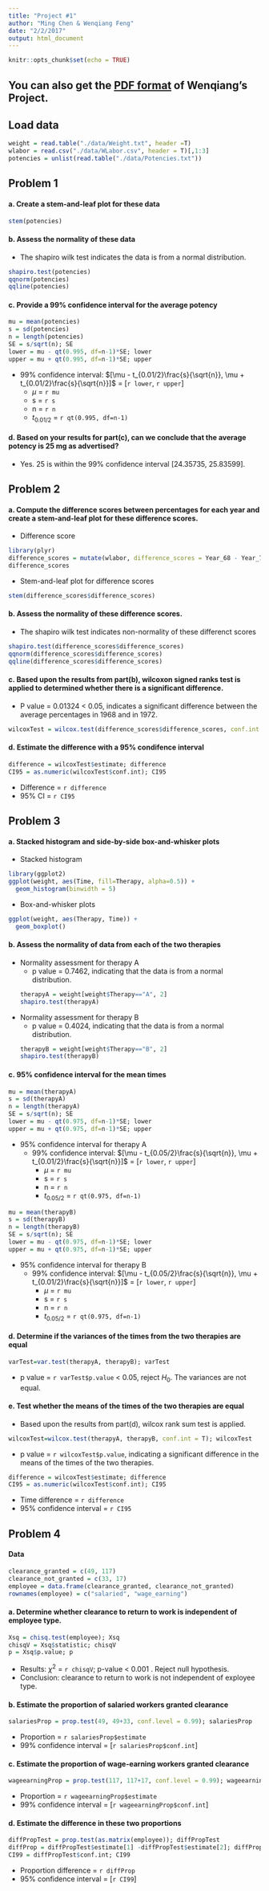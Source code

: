 ```yaml
---
title: "Project #1"
author: "Ming Chen & Wenqiang Feng"
date: "2/2/2017"
output: html_document
---
```


```r
knitr::opts_chunk$set(echo = TRUE)
```
## You can also get the [PDF format](./pdf/Midterm.pdf) of Wenqiang's Project.

## Load data

```R
weight = read.table("./data/Weight.txt", header =T)
wlabor = read.csv("./data/WLabor.csv", header = T)[,1:3]
potencies = unlist(read.table("./data/Potencies.txt"))
```


## Problem 1

#### a. Create a stem-and-leaf plot for these data
```R
stem(potencies)
```

#### b. Assess the normality of these data
* The shapiro wilk test indicates the data is from a normal distribution.

```R
shapiro.test(potencies)
qqnorm(potencies)
qqline(potencies)
```

#### c. Provide a 99% confidence interval for the average potency


```R
mu = mean(potencies)
s = sd(potencies)
n = length(potencies)
SE = s/sqrt(n); SE
lower = mu - qt(0.995, df=n-1)*SE; lower
upper = mu + qt(0.995, df=n-1)*SE; upper
```

* 99% confidence interval: $[\mu - t_{0.01/2}\frac{s}{\sqrt{n}}, \mu + t_{0.01/2}\frac{s}{\sqrt{n}}]$ = [`r lower`, `r upper`]
    + $\mu$ = `r mu`
    + s = `r s`
    + n = `r n`
    + $t_{0.01/2}$ = `r qt(0.995, df=n-1)`

#### d. Based on your results for part(c), can we conclude that the average potency is 25 mg as advertised?

* Yes. 25 is within the 99% confidence interval [24.35735, 25.83599]. 


## Problem 2

#### a. Compute the difference scores between percentages for each year and create a stem-and-leaf plot for these difference scores.

* Difference score

```R
library(plyr)
difference_scores = mutate(wlabor, difference_scores = Year_68 - Year_72)
difference_scores
```

* Stem-and-leaf plot for difference scores

```R
stem(difference_scores$difference_scores)
```



#### b. Assess the normality of these difference scores.

* The shapiro wilk test indicates non-normality of these differenct scores

```R
shapiro.test(difference_scores$difference_scores)
qqnorm(difference_scores$difference_scores)
qqline(difference_scores$difference_scores)
```


#### c. Based upon the results from part(b), wilcoxon signed ranks test is applied to determined whether there is a significant difference.

* P value = 0.01324 < 0.05, indicates a significant difference between the average percentages in 1968 and in 1972.

```R
wilcoxTest = wilcox.test(difference_scores$difference_scores, conf.int = T); wilcoxTest
```

#### d. Estimate the difference with a 95% condifence interval

```R
difference = wilcoxTest$estimate; difference
CI95 = as.numeric(wilcoxTest$conf.int); CI95
```

* Difference = `r difference`
* 95% CI = `r CI95`


## Problem 3

#### a. Stacked histogram and side-by-side box-and-whisker plots

* Stacked histogram

```R
library(ggplot2)
ggplot(weight, aes(Time, fill=Therapy, alpha=0.5)) +
  geom_histogram(binwidth = 5)
```

* Box-and-whisker plots

```R
ggplot(weight, aes(Therapy, Time)) +
  geom_boxplot()
```


#### b. Assess the normality of data from each of the two therapies

* Normality assessment for therapy A
    + p value = 0.7462, indicating that the data is from a normal distribution.
```R
therapyA = weight[weight$Therapy=="A", 2]
shapiro.test(therapyA)
```

* Normality assessment for therapy B
    + p value = 0.4024, indicating that the data is from a normal distribution.
```R
therapyB = weight[weight$Therapy=="B", 2]
shapiro.test(therapyB)
```

#### c. 95% confidence interval for the mean times



```R
mu = mean(therapyA)
s = sd(therapyA)
n = length(therapyA)
SE = s/sqrt(n); SE
lower = mu - qt(0.975, df=n-1)*SE; lower
upper = mu + qt(0.975, df=n-1)*SE; upper
```

* 95% confidence interval for therapy A
    - 99% confidence interval: $[\mu - t_{0.05/2}\frac{s}{\sqrt{n}},     \mu + t_{0.01/2}\frac{s}{\sqrt{n}}]$ = [`r lower`, `r upper`]
        + $\mu$ = `r mu`
        + s = `r s`
        + n = `r n`
        + $t_{0.05/2}$ = `r qt(0.975, df=n-1)`



```R
mu = mean(therapyB)
s = sd(therapyB)
n = length(therapyB)
SE = s/sqrt(n); SE
lower = mu - qt(0.975, df=n-1)*SE; lower
upper = mu + qt(0.975, df=n-1)*SE; upper
```

* 95% confidence interval for therapy B
    - 99% confidence interval: $[\mu - t_{0.05/2}\frac{s}{\sqrt{n}}, \mu +     t_{0.01/2}\frac{s}{\sqrt{n}}]$ = [`r lower`, `r upper`]
        + $\mu$ = `r mu`
        + s = `r s`
        + n = `r n`
        + $t_{0.05/2}$ = `r qt(0.975, df=n-1)`


#### d. Determine if the variances of the times from the two therapies are equal

```R
varTest=var.test(therapyA, therapyB); varTest
```

* p value = `r varTest$p.value` < 0.05, reject $H_{0}$. The variances are not equal.


#### e. Test whether the means of the times of the two therapies are equal

* Based upon the results from part(d), wilcox rank sum test is applied.

```R
wilcoxTest=wilcox.test(therapyA, therapyB, conf.int = T); wilcoxTest
```

* p value = `r wilcoxTest$p.value`, indicating a significant difference in the means of the times of the two therapies.

```R
difference = wilcoxTest$estimate; difference
CI95 = as.numeric(wilcoxTest$conf.int); CI95
```

* Time difference = `r difference`
* 95% confidence interval = `r CI95`


## Problem 4

#### Data
```R
clearance_granted = c(49, 117)
clearance_not_granted = c(33, 17)
employee = data.frame(clearance_granted, clearance_not_granted)
rownames(employee) = c("salaried", "wage_earning")
```
#### a. Determine whether clearance to return to work is independent of employee type.


```R
Xsq = chisq.test(employee); Xsq
chisqV = Xsq$statistic; chisqV
p = Xsq$p.value; p
```

* Results: $\chi^{2}$ = `r chisqV`; p-value < 0.001 . Reject null hypothesis.
* Conclusion: clearance to return to work is not independent of exployee type.

#### b. Estimate the proportion of salaried workers granted clearance

```R
salariesProp = prop.test(49, 49+33, conf.level = 0.99); salariesProp
```

* Proportion = `r salariesProp$estimate`
* 99% confidence interval = [`r salariesProp$conf.int`]

#### c. Estimate the proportion of wage-earning workers granted clearance

```R
wageearningProp = prop.test(117, 117+17, conf.level = 0.99); wageearningProp
```

* Proportion = `r wageearningProp$estimate`
* 99% confidence interval = [`r wageearningProp$conf.int`]

#### d. Estimate the difference in these two proportions

```R
diffPropTest = prop.test(as.matrix(employee)); diffPropTest
diffProp = diffPropTest$estimate[1] -diffPropTest$estimate[2]; diffProp 
CI99 = diffPropTest$conf.int; CI99
```

* Proportion difference = `r diffProp`
* 95% confidence interval = [`r CI99`]
